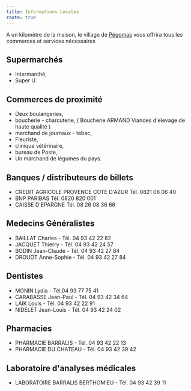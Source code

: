 ---
title: Informations Locales
route: true
---

A un kilomètre de la maison, le village de <a href="http://www.villedepegomas.fr/">Pégomas</a>
vous offrira tous les commerces et services nécessaires

## Supermarchés

- Intermarché,
- Super U.

## Commerces de proximité

- Deux boulangeries,
- boucherie - charcuterie, ( Boucherie ARMAND Viandes d'elevage de haute qualité )
- marchand de journaux - tabac,
- Fleuriste,
- clinique vétérinaire,
- bureau de Poste,
- Un marchand de légumes du pays.

## Banques / distributeurs de billets

- CREDIT AGRICOLE PROVENCE COTE D'AZUR Tél. 0821 08 06 40
- BNP PARIBAS Tél. 0820 820 001
- CAISSE D'EPARGNE Tél. 08 26 08 36 66

## Medecins Généralistes

- BAILLAT Charles - Tél. 04 93 42 22 82
- JACQUET Thierry - Tél. 04 93 42 24 57
- BODIN Jean-Claude - Tél. 04 93 42 27 84
- DROUOT Anne-Sophie - Tél. 04 93 42 27 84

## Dentistes

- MONIN Lydia - Tél.04 93 77 75 41
- CARABASSE Jean-Paul - Tél. 04 93 42 34 64
- LAIK Louis - Tél. 04 93 42 22 91
- NIDELET Jean-Louis - Tél. 04 93 42 24 02

## Pharmacies

- PHARMACIE BARRALIS - Tél. 04 93 42 22 13
- PHARMACIE DU CHATEAU - Tél. 04 93 42 39 42

## Laboratoire d'analyses médicales

- LABORATOIRE BARRALIS BERTHOMIEU - Tél. 04 93 42 39 11
